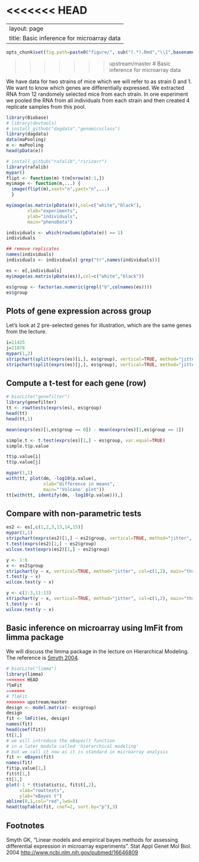 <<<<<<< HEAD
=======
---
layout: page
title: Basic inference for microarray data
---

```r
opts_chunk$set(fig.path=paste0("figure/", sub("(.*).Rmd","\\1",basename(knitr:::knit_concord$get('infile'))), "-"))
```

>>>>>>> upstream/master
# Basic inference for microarray data

We have data for two strains of mice which we will refer to as strain 0 and 1. We want to know which genes are differentially expressed.  We extracted RNA from 12 randomely selected mice from each strain. In one experiment we pooled the RNA from all individuals from each strain and then created 4 replicate samples from this pool. 

```r
library(Biobase)
# library(devtools)
# install_github("dagdata","genomicsclass")
library(dagdata)
data(maPooling)
e <- maPooling
head(pData(e))

# install_github("rafalib","ririzarr")
library(rafalib)
mypar()
flipt <- function(m) t(m[nrow(m):1,])
myimage <- function(m,...) {
  image(flipt(m),xaxt="n",yaxt="n",...)
  }

myimage(as.matrix(pData(e)),col=c("white","black"),
        xlab="experiments",
        ylab="individuals",
        main="phenoData")

individuals <- which(rowSums(pData(e)) == 1)
individuals

## remove replicates
names(individuals)
individuals <- individuals[-grep("tr",names(individuals))]

es <- e[,individuals]
myimage(as.matrix(pData(es)),col=c("white","black"))

es$group <- factor(as.numeric(grepl("b",colnames(es))))
es$group
```

## Plots of gene expression across group

Let's look at 2 pre-selected genes for illustration, which are the same genes from the lecture.

```r
i=11425
j=11878
mypar(1,2)
stripchart(split(exprs(es)[i,], es$group), vertical=TRUE, method="jitter", col=c(1,2), main="Gene 1", xlab="Group", pch=15)
stripchart(split(exprs(es)[j,], es$group), vertical=TRUE, method="jitter", col=c(1,2), main="Gene 2", xlab="Group", pch=15)
```

## Compute a t-test for each gene (row)

```r
# biocLite("genefilter")
library(genefilter)
tt <- rowttests(exprs(es), es$group)
head(tt)
head(tt,1)

mean(exprs(es)[1,es$group == 0]) - mean(exprs(es)[1,es$group == 1]) 

simple.t <- t.test(exprs(es)[1,] ~ es$group, var.equal=TRUE)
simple.t$p.value

tt$p.value[i]
tt$p.value[j]

mypar(1,1)
with(tt, plot(dm, -log10(p.value), 
              xlab="difference in means",
              main="'Volcano' plot"))
tt[with(tt, identify(dm, -log10(p.value))),]
```

## Compare with non-parametric tests

```r
es2 <- es[,c(1,2,3,13,14,15)]
mypar(1,1)
stripchart(exprs(es2)[1,] ~ es2$group, vertical=TRUE, method="jitter", col=c(1,2), main="three samples per group", xlab="Group", ylab="", pch=15)
t.test(exprs(es2)[1,] ~ es2$group)
wilcox.test(exprs(es2)[1,] ~ es2$group)

y <- 1:6
x <- es2$group
stripchart(y ~ x, vertical=TRUE, method="jitter", col=c(1,2), main="three samples per group", xlab="Group", ylab="", pch=15)
t.test(y ~ x)
wilcox.test(y ~ x)

y <- c(1:3,11:13)
stripchart(y ~ x, vertical=TRUE, method="jitter", col=c(1,2), main="three samples per group", xlab="Group", ylab="", pch=15)
t.test(y ~ x)
wilcox.test(y ~ x)
```

## Basic inference on microarray using lmFit from limma package

We will discuss the limma package in the lecture on Hierarchical Modeling. The reference is [Smyth 2004](#foot).

```r
# biocLite("limma")
library(limma)
<<<<<<< HEAD
?lmFit
=======
# ?lmFit
>>>>>>> upstream/master
design <- model.matrix(~ es$group)
design
fit <- lmFit(es, design)
names(fit)
head(coef(fit))
tt[1,]
# we will introduce the eBayes() function
# in a later module called 'hierarchical modeling'
# but we call it now as it is standard in microarray analysis
fit <- eBayes(fit)
names(fit)
fit$p.value[1,]
fit$t[1,]
tt[1,]
plot(-1 * tt$statistic, fit$t[,2],
     xlab="rowttests", 
     ylab="eBayes t")
abline(0,1,col="red",lwd=3)
head(topTable(fit, coef=2, sort.by="p"),3)
```

## Footnotes <a name="foot"></a>

Smyth GK, "Linear models and empirical bayes methods for assessing differential expression in microarray experiments". Stat Appl Genet Mol Biol. 2004 <http://www.ncbi.nlm.nih.gov/pubmed/16646809>
